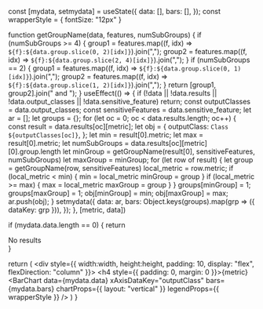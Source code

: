 
  const [mydata, setmydata] = useState({
    data: [],
    bars: [],
  });
  const wrapperStyle = {
    fontSize: "12px"
  }

  function getGroupName(data, features, numSubGroups) {
    if (numSubGroups >= 4) {
      group1 = features.map((f, idx) => `${f}:${data.group.slice(0, 2)[idx]}`).join(",");
      group2 = features.map((f, idx) => `${f}:${data.group.slice(2, 4)[idx]}`).join(",");
    }
    if (numSubGroups == 2) {
      group1 = features.map((f, idx) => `${f}:${data.group.slice(0, 1)[idx]}`).join(",");
      group2 = features.map((f, idx) => `${f}:${data.group.slice(1, 2)[idx]}`).join(",");
    }
    return [group1, group2].join(" and ");
  }
  useEffect(() => {
    if (!data || !data.results || !data.output_classes || !data.sensitive_feature)
      return;
    const outputClasses = data.output_classes;
    const sensitiveFeatures = data.sensitive_feature;
    let ar = [];
    let groups = {};
    for (let oc = 0; oc < data.results.length; oc++) {
      const result = data.results[oc][metric];
      let obj = {
        outputClass: `Class ${outputClasses[oc]}`,
      };
      let min = result[0].metric;
      let max = result[0].metric;
      let numSubGroups = data.results[oc][metric][0].group.length
      let minGroup = getGroupName(result[0], sensitiveFeatures, numSubGroups)
      let maxGroup = minGroup;
      for (let row of result) {
        let group = getGroupName(row, sensitiveFeatures)
        local_metric = row.metric;
        if (local_metric < min) {
          min = local_metric
          minGroup = group
        }
        if (local_metric >= max) {
          max = local_metric
          maxGroup = group
        }
      }
      groups[minGroup] = 1;
      groups[maxGroup] = 1;
      obj[minGroup] = min;
      obj[maxGroup] = max;
      ar.push(obj);
    }
    setmydata({
      data: ar,
      bars: Object.keys(groups).map(grp => ({ dataKey: grp })),
    });
  }, [metric, data])

  if (mydata.data.length == 0) {
    return <div>No results</div>
  }

  return (
    <div style={{ width:width, height:height, padding: 10, display: "flex", flexDirection: "column" }}>
      <h4 style={{ padding: 0, margin: 0 }}>{metric}</h4>
      <BarChart
        data={mydata.data}
        xAxisDataKey="outputClass"
        bars={mydata.bars}
        chartProps={{ layout: "vertical" }}
        legendProps={{ wrapperStyle }}
      />
    </div>
  )
}
